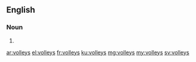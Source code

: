 ==English==

===Noun===
{{head|en|plural}}

# {{plural of|volley|lang=en|nocat=1}}

[[ar:volleys]]
[[el:volleys]]
[[fr:volleys]]
[[ku:volleys]]
[[mg:volleys]]
[[my:volleys]]
[[sv:volleys]]